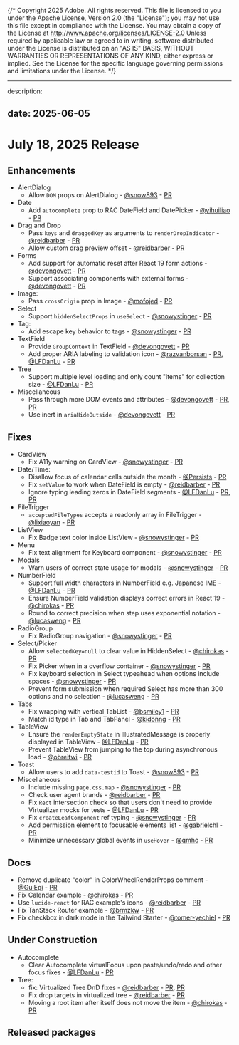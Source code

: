 {/* Copyright 2025 Adobe. All rights reserved.
This file is licensed to you under the Apache License, Version 2.0 (the "License");
you may not use this file except in compliance with the License. You may obtain a copy
of the License at http://www.apache.org/licenses/LICENSE-2.0
Unless required by applicable law or agreed to in writing, software distributed under
the License is distributed on an "AS IS" BASIS, WITHOUT WARRANTIES OR REPRESENTATIONS
OF ANY KIND, either express or implied. See the License for the specific language
governing permissions and limitations under the License. */}


---
description:

date: 2025-06-05
---

# July 18, 2025 Release


## Enhancements

* AlertDialog
  * Allow `DOM` props on AlertDialog - [@snow893](https://github.com/snow893) - [PR](https://github.com/adobe/react-spectrum/pull/8370)
* Date
  * Add `autocomplete` prop to RAC DateField and DatePicker - [@yihuiliao](https://github.com/yihuiliao) - [PR](https://github.com/adobe/react-spectrum/pull/7773)
* Drag and Drop
  * Pass `keys` and `draggedKey` as arguments to `renderDropIndicator` - [@reidbarber](https://github.com/reidbarber) - [PR](https://github.com/adobe/react-spectrum/pull/8459)
  * Allow custom drag preview offset - [@reidbarber](https://github.com/reidbarber) - [PR](https://github.com/adobe/react-spectrum/pull/8445)
* Forms
  * Add support for automatic reset after React 19 form actions - [@devongovett](https://github.com/devongovett) - [PR](https://github.com/adobe/react-spectrum/pull/8444)
  * Support associating components with external forms - [@devongovett](https://github.com/devongovett) - [PR](https://github.com/adobe/react-spectrum/pull/8411)
* Image:
  * Pass `crossOrigin` prop in Image - [@mofojed](https://github.com/mofojed) - [PR](https://github.com/adobe/react-spectrum/pull/8532)
* Select
  * Support `hiddenSelectProps` in `useSelect` - [@snowystinger](https://github.com/snowystinger) - [PR](https://github.com/adobe/react-spectrum/pull/8490)
* Tag:
  * Add escape key behavior to tags - [@snowystinger](https://github.com/snowystinger) - [PR](https://github.com/adobe/react-spectrum/pull/8399)
* TextField
  * Provide `GroupContext` in TextField - [@devongovett](https://github.com/devongovett) - [PR](https://github.com/adobe/react-spectrum/pull/8415)
  * Add proper ARIA labeling to validation icon - [@razvanborsan](https://github.com/razvanborsan) - [PR](https://github.com/adobe/react-spectrum/pull/8429), [@LFDanLu](https://github.com/LFDanLu) - [PR](https://github.com/adobe/react-spectrum/pull/8435)
* Tree
  * Support multiple level loading and only count "items" for collection size - [@LFDanLu](https://github.com/LFDanLu) - [PR](https://github.com/adobe/react-spectrum/pull/8349)
* Miscellaneous
  * Pass through more DOM events and attributes - [@devongovett](https://github.com/devongovett) - [PR](https://github.com/adobe/react-spectrum/pull/8327), [PR](https://github.com/adobe/react-spectrum/pull/8525)
  * Use inert in `ariaHideOutside` - [@devongovett](https://github.com/devongovett) - [PR](https://github.com/adobe/react-spectrum/pull/8372)

## Fixes

* CardView
  * Fix A11y warning on CardView - [@snowystinger](https://github.com/snowystinger) - [PR](https://github.com/adobe/react-spectrum/pull/8496)
* Date/Time:
  * Disallow focus of calendar cells outside the month - [@Persists](https://github.com/Persists) - [PR](https://github.com/adobe/react-spectrum/pull/8129)
  * Fix `setValue` to work when DateField is empty - [@reidbarber](https://github.com/reidbarber) - [PR](https://github.com/adobe/react-spectrum/pull/8417)
  * Ignore typing leading zeros in DateField segments - [@LFDanLu](https://github.com/LFDanLu) - [PR](https://github.com/adobe/react-spectrum/pull/8447), [PR](https://github.com/adobe/react-spectrum/pull/8549)
* FileTrigger
  * `acceptedFileTypes` accepts a readonly array in FileTrigger - [@lixiaoyan](https://github.com/lixiaoyan) - [PR](https://github.com/adobe/react-spectrum/pull/8477)
* ListView
  * Fix Badge text color inside ListView - [@snowystinger](https://github.com/snowystinger) - [PR](https://github.com/adobe/react-spectrum/pull/8449)
* Menu
  * Fix text alignment for Keyboard component - [@snowystinger](https://github.com/snowystinger) - [PR](https://github.com/adobe/react-spectrum/pull/8486)
* Modals
  * Warn users of correct state usage for modals - [@snowystinger](https://github.com/snowystinger) - [PR](https://github.com/adobe/react-spectrum/pull/8495)
* NumberField
  * Support full width characters in NumberField e.g. Japanese IME - [@LFDanLu](https://github.com/LFDanLu) - [PR](https://github.com/adobe/react-spectrum/pull/8418)
  * Ensure NumberField validation displays correct errors in React 19 - [@chirokas](https://github.com/chirokas) - [PR](https://github.com/adobe/react-spectrum/pull/8491)
  * Round to correct precision when step uses exponential notation - [@lucasweng](https://github.com/lucasweng) - [PR](https://github.com/adobe/react-spectrum/pull/8290)
* RadioGroup
  * Fix RadioGroup navigation - [@snowystinger](https://github.com/snowystinger) - [PR](https://github.com/adobe/react-spectrum/pull/8488)
* Select/Picker
  * Allow `selectedKey=null` to clear value in HiddenSelect - [@chirokas](https://github.com/chirokas) - [PR](https://github.com/adobe/react-spectrum/pull/8330)
  * Fix Picker when in a overflow container - [@snowystinger](https://github.com/snowystinger) - [PR](https://github.com/adobe/react-spectrum/pull/8419)
  * Fix keyboard selection in Select typeahead when options include spaces - [@snowystinger](https://github.com/snowystinger) - [PR](https://github.com/adobe/react-spectrum/pull/8497)
  * Prevent form submission when required Select has more than 300 options and no selection - [@lucasweng](https://github.com/lucasweng) - [PR](https://github.com/adobe/react-spectrum/pull/8280)
* Tabs
  * Fix wrapping with vertical TabList - [@bsmiley1](https://github.com/bsmiley1) - [PR](https://github.com/adobe/react-spectrum/pull/8201)
  * Match id type in Tab and TabPanel - [@kidonng](https://github.com/kidonng) - [PR](https://github.com/adobe/react-spectrum/pull/8423)
* TableView
  * Ensure the `renderEmptyState` in IllustratedMessage is properly displayed in TableView - [@LFDanLu](https://github.com/LFDanLu) - [PR](https://github.com/adobe/react-spectrum/pull/8416)
  * Prevent TableView from jumping to the top during asynchronous load - [@obreitwi](https://github.com/obreitwi) - [PR](https://github.com/adobe/react-spectrum/pull/8133)
* Toast
  * Allow users to add `data-testid` to Toast - [@snow893](https://github.com/snow893) - [PR](https://github.com/adobe/react-spectrum/pull/8408)
* Miscellaneous
  * Include missing `page.css.map` - [@snowystinger](https://github.com/snowystinger) - [PR](https://github.com/adobe/react-spectrum/pull/8414)
  * Check user agent brands - [@reidbarber](https://github.com/reidbarber) - [PR](https://github.com/adobe/react-spectrum/pull/8458)
  * Fix `Rect` intersection check so that users don't need to provide Virtualizer mocks for tests - [@LFDanLu](https://github.com/LFDanLu) - [PR](https://github.com/adobe/react-spectrum/pull/8396)
  * Fix `createLeafComponent` ref typing - [@snowystinger](https://github.com/snowystinger) - [PR](https://github.com/adobe/react-spectrum/pull/8507)
  * Add permission element to focusable elements list - [@gabrielchl](https://github.com/gabrielchl) - [PR](https://github.com/adobe/react-spectrum/pull/8356)
  * Minimize unnecessary global events in `useHover` - [@qmhc](https://github.com/qmhc) - [PR](https://github.com/adobe/react-spectrum/pull/8483)

## Docs

* Remove duplicate "color" in ColorWheelRenderProps comment - [@GuiEpi](https://github.com/GuiEpi) - [PR](https://github.com/adobe/react-spectrum/pull/8465)
* Fix Calendar example - [@chirokas](https://github.com/chirokas) - [PR](https://github.com/adobe/react-spectrum/pull/8529)
* Use `lucide-react` for RAC example's icons - [@reidbarber](https://github.com/reidbarber) - [PR](https://github.com/adobe/react-spectrum/pull/8516)
* Fix TanStack Router example - [@brmzkw](https://github.com/brmzkw) - [PR](https://github.com/adobe/react-spectrum/pull/8404)
* Fix checkbox in dark mode in the Tailwind Starter - [@tomer-yechiel](https://github.com/tomer-yechiel) - [PR](https://github.com/adobe/react-spectrum/pull/8379)

## Under Construction

* Autocomplete
  * Clear Autocomplete virtualFocus upon paste/undo/redo and other focus fixes - [@LFDanLu](https://github.com/LFDanLu) - [PR](https://github.com/adobe/react-spectrum/pull/8438)
* Tree:
  * fix: Virtualized Tree DnD fixes - [@reidbarber](https://github.com/reidbarber) - [PR](https://github.com/adobe/react-spectrum/pull/8526), [PR](https://github.com/adobe/react-spectrum/pull/8550)
  * Fix drop targets in virtualized tree - [@reidbarber](https://github.com/reidbarber) - [PR](https://github.com/adobe/react-spectrum/pull/8427)
  * Moving a root item after itself does not move the item - [@chirokas](https://github.com/chirokas) - [PR](https://github.com/adobe/react-spectrum/pull/8436)



## Released packages